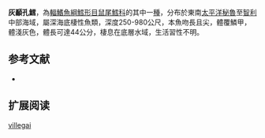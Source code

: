 {{Speciesbox
| name = 灰顳孔鱈
| status = NE
| status_system = iucn3.1
| trend = unknow
| genus = Trachyrincus
| species = villegai
| authority = [[Pequeño|Pequeño]], 1971
| synonyms = *''Trachyrynchus villegai'',Pequeño, 1971
}}
'''灰顳孔鱈'''，為[[輻鰭魚綱|輻鰭魚綱]][[鱈形目|鱈形目]][[鼠尾鱈科|鼠尾鱈科]]的其中一[[種|種]]，分布於東南[[太平洋|太平洋]][[秘魯|秘魯]]至[[智利|智利]]中部海域，屬深海底棲性魚類，深度250-980公尺，本魚吻長且尖，體覆鱗甲，體淺灰色，體長可達44公分，棲息在底層水域，生活習性不明。

==参考文献==
*{{FishBase_species|genus=Trachyrincus|species=villegai|year=2015|month=12}}

== 扩展阅读 ==
{{refbegin}}
{{wikispecies-inline|Trachyrincus villegai|灰顳孔鱈}}
{{refend}}
{{Taxonbar|from=Q2372073}}

[[Category:顳孔鱈屬|villegai]]


{{鱈形目小作品}}